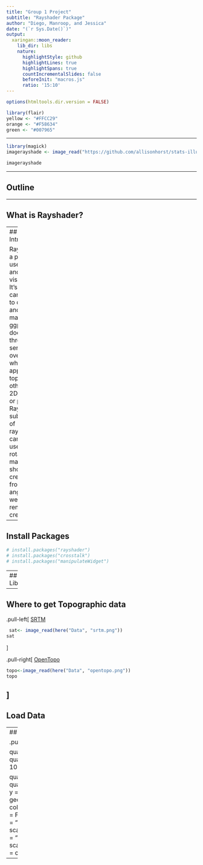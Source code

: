 ```yaml
---
title: "Group 1 Project"
subtitle: "Rayshader Package"
author: "Diego, Manroop, and Jessica"
date: "(`r Sys.Date()`)"
output:
  xaringan::moon_reader:
    lib_dir: libs
    nature:
      highlightStyle: github
      highlightLines: true
      highlightSpans: true
      countIncrementalSlides: false
      beforeInit: "macros.js"
      ratio: '15:10'
---
```



```r
options(htmltools.dir.version = FALSE)
```
<div style = "position:fixed; visibility: hidden">
$$\require{color}\definecolor{yellow}{rgb}{1, 0.8, 0.16078431372549}$$
$$\require{color}\definecolor{orange}{rgb}{0.96078431372549, 0.525490196078431, 0.203921568627451}$$
$$\require{color}\definecolor{green}{rgb}{0, 0.474509803921569, 0.396078431372549}$$
</div>

<script type="text/x-mathjax-config">
MathJax.Hub.Config({
  TeX: {
    Macros: {
      yellow: ["{\\color{yellow}{#1}}", 1],
      orange: ["{\\color{orange}{#1}}", 1],
      green: ["{\\color{green}{#1}}", 1]
    },
    loader: {load: ['[tex]/color']},
    tex: {packages: {'[+]': ['color']}}
  }
});
</script>

<style>
.yellow {color: #FFCC29;}
.orange {color: #F58634;}
.green {color: #007965;}
</style>


```r
library(flair)
yellow <- "#FFCC29"
orange <- "#F58634"
green <- "#007965"
```


---

```r

library(magick)
imagerayshade <- image_read("https://github.com/allisonhorst/stats-illustrations/blob/master/rstats-artwork/rayshader.png?raw=true")

imagerayshade
```

---

## Outline

---

## What is Rayshader?

---
## Introduction

Rayshader is a package used for 3D and 2D visualization. It’s functions can be used to create 3D and 2D maps and ggplots!  It does so through a series of overlays that when applied on top of each other form a 2D/3D map or plot. Rayrender (a subfeature of rayshader) can also be used to rotate the maps and show your creations from all angles as well as render your creation. 
---


## Install Packages

```r
# install.packages("rayshader")
# install.packages("crosstalk")
# install.packages("manipulateWidget")
```

---
## Load Libraries
```r
library(rayshader)
library(here) #for unbreakable file paths
library(tidyverse)
library(raster) #handles raster files
```

---

## Where to get Topographic data
.pull-left[
[SRTM](https://dwtkns.com/srtm30m/)
```r
 sat<- image_read(here("Data", "srtm.png"))
sat
```

]

.pull-right[
[OpenTopo](https://portal.opentopography.org/datasets)
```r
topo<-image_read(here("Data", "opentopo.png"))
topo
```

]
---

## Load Data

---
## Examples:

.pull-left[
```r

data("quakes")

quakes_sample <- quakes[seq(1,1000,by = 100),]

quakes_plot<-ggplot(data = quakes_sample, aes(x = lat, y = long)) + 
  geom_point(aes(size = mag, colour = mag)) +
  guides(size = F) + 
  labs(x = "Latitude", y = "Longitude") + 
  scale_colour_viridis_b(option = "B") + 
  scale_size_continuous(range = c(1,10))
```
]
.pull-right[
```r
quakes_plot
```
]
---
